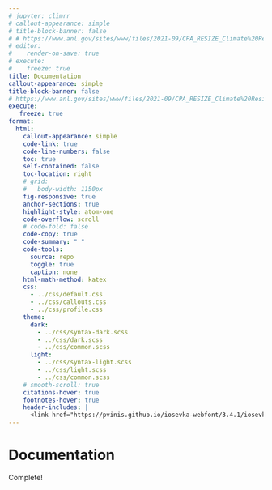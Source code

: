 ```yaml
---
# jupyter: climrr
# callout-appearance: simple
# title-block-banner: false
# # https://www.anl.gov/sites/www/files/2021-09/CPA_RESIZE_Climate%20Resilience%20Images_01_1920x1080.jpg
# editor:
#    render-on-save: true
# execute:
#    freeze: true
title: Documentation
callout-appearance: simple
title-block-banner: false
# https://www.anl.gov/sites/www/files/2021-09/CPA_RESIZE_Climate%20Resilience%20Images_01_1920x1080.jpg
execute:
   freeze: true
format:
  html:
    callout-appearance: simple
    code-link: true
    code-line-numbers: false
    toc: true
    self-contained: false
    toc-location: right
    # grid:
    #   body-width: 1150px
    fig-responsive: true
    anchor-sections: true
    highlight-style: atom-one
    code-overflow: scroll
    # code-fold: false
    code-copy: true
    code-summary: " "
    code-tools:
      source: repo
      toggle: true
      caption: none
    html-math-method: katex
    css:
      - ../css/default.css
      - ../css/callouts.css
      - ../css/profile.css
    theme: 
      dark:
        - ../css/syntax-dark.scss
        - ../css/dark.scss 
        - ../css/common.scss
      light:
        - ../css/syntax-light.scss
        - ../css/light.scss
        - ../css/common.scss
    # smooth-scroll: true
    citations-hover: true
    footnotes-hover: true
    header-includes: |
      <link href="https://pvinis.github.io/iosevka-webfont/3.4.1/iosevka.css" rel="stylesheet" />
---
```


# Documentation

::: {.callout-tip title="TODO"}

Complete!

:::
